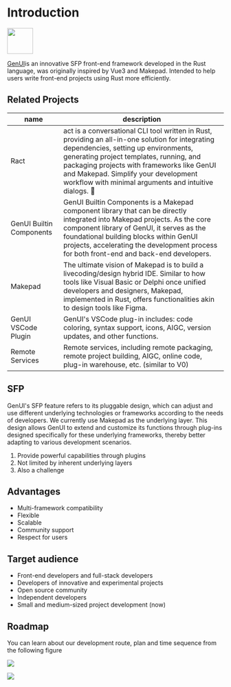 
# Introduction

<Container>
    <img src="/genui.png" height="60px" width="60px" />
</Container>

[GenUI](https://github.com/Privoce/GenUI)is an innovative SFP front-end framework developed in the Rust language, was originally inspired by Vue3 and Makepad. Intended to help users write front-end projects using Rust more efficiently.

## Related Projects

|name|description|
|--|--|
|Ract| act is a conversational CLI tool written in Rust, providing an all-in-one solution for integrating dependencies, setting up environments, generating project templates, running, and packaging projects with frameworks like GenUI and Makepad. Simplify your development workflow with minimal arguments and intuitive dialogs. 🚀  |
|GenUI Builtin Components|GenUI Builtin Components is a Makepad component library that can be directly integrated into Makepad projects. As the core component library of GenUI, it serves as the foundational building blocks within GenUI projects, accelerating the development process for both front-end and back-end developers.|
|Makepad|The ultimate vision of Makepad is to build a livecoding/design hybrid IDE. Similar to how tools like Visual Basic or Delphi once unified developers and designers, Makepad, implemented in Rust, offers functionalities akin to design tools like Figma.|
|GenUI VSCode Plugin <Badge text="Comming Soon" type="warning" />|GenUI's VSCode plug-in includes: code coloring, syntax support, icons, AIGC, version updates, and other functions.|
|Remote Services <Badge text="Comming Soon" type="warning" />|Remote services, including remote packaging, remote project building, AIGC, online code, plug-in warehouse, etc. (similar to V0)|

## SFP

GenUI's SFP feature refers to its pluggable design, which can adjust and use different underlying technologies or frameworks according to the needs of developers. We currently use Makepad as the underlying layer. This design allows GenUI to extend and customize its functions through plug-ins designed specifically for these underlying frameworks, thereby better adapting to various development scenarios.

1. Provide powerful capabilities through plugins
2. Not limited by inherent underlying layers
3. Also a challenge

## Advantages

- Multi-framework compatibility
- Flexible
- Scalable
- Community support
- Respect for users

## Target audience

- Front-end developers and full-stack developers
- Developers of innovative and experimental projects
- Open source community
- Independent developers
- Small and medium-sized project development (now)

## Roadmap

You can learn about our development route, plan and time sequence from the following figure

![](/roadmap1.png)

![](/roadmap2.png)